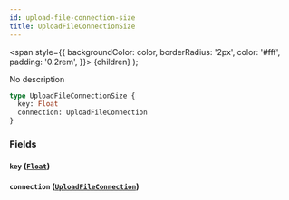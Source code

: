 ```yaml
---
id: upload-file-connection-size
title: UploadFileConnectionSize
---
```


<span
style={{
      backgroundColor: color,
      borderRadius: '2px',
      color: '#fff',
      padding: '0.2rem',
    }}>
{children}
</span>
);

No description

```graphql
type UploadFileConnectionSize {
  key: Float
  connection: UploadFileConnection
}
```

### Fields

#### `key` ([`Float`](/v1/scalars/float))

#### `connection` ([`UploadFileConnection`](/v1/objects/upload-file-connection))
